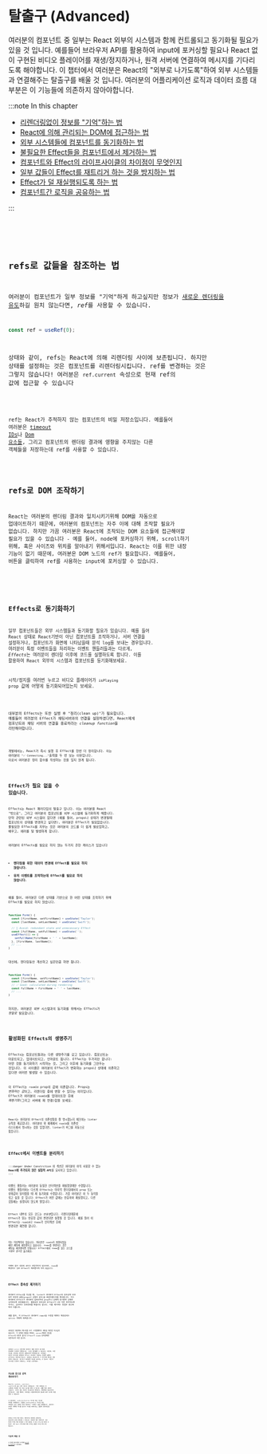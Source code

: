 
# 탈출구 (Advanced)

여러분의 컴포넌트 중 일부는 React 외부의 시스템과 함께 컨트롤되고 동기화될 필요가 있을 것 입니다.
예를들어 브라우저 API를 활용하여 input에 포커싱할 필요나 React 없이 구현된 비디오 플레이어를 재생/정지하거나,
원격 서버에 연결하여 메시지를 기다리도록 해야합니다. 이 챕터에서 여러분은 React의 "외부로 나가도록"하여 외부 시스템들과 연결해주는
탈출구를 배울 것 입니다. 여러분의 어플리케이션 로직과 데이터 흐름 대부분은 이 기능들에 의존하지 않아야합니다.

:::note In this chapter

- [리렌더링없이 정보를 "기억"하는 법](https://beta.reactjs.org/learn/referencing-values-with-refs)
- [React에 의해 관리되는 DOM에 접근하는 법](https://beta.reactjs.org/learn/manipulating-the-dom-with-refs)
- [외부 시스템들에 컴포넌트를 동기화하는 법](https://beta.reactjs.org/learn/synchronizing-with-effects)
- [불필요한 Effect들을 컴포넌트에서 제거하는 법](https://beta.reactjs.org/learn/you-might-not-need-an-effect)
- [컴포넌트와 Effect의 라이프사이클의 차이점이 무엇인지](https://beta.reactjs.org/learn/lifecycle-of-reactive-effects)
- [일부 값들이 Effect를 재트리거 하는 것을 방지하는 법](https://beta.reactjs.org/learn/separating-events-from-effects)
- [Effect가 덜 재실행되도록 하는 법](https://beta.reactjs.org/learn/removing-effect-dependencies)
- [컴포넌트간 로직을 공유하는 법](https://beta.reactjs.org/learn/scaling-up-with-reducer-and-context)

:::

<Code src="https://codesandbox.io/s/1jkdgm?file=%2FApp.js&utm_medium=sandpack" />

<Card
  title="Ready to learn this topic?"
  description="상태를 올리고 컴포넌트 간 동기화 하는 법을 배우려면 컴포넌트간 상태 공유를 읽어보세요"
  link="https://beta.reactjs.org/learn/sharing-state-between-components"
/>

## refs로 값들을 참조하는 법

여러분이 컴포넌트가 일부 정보를 "기억"하게 하고싶지만 정보가 [새로운 렌더링을 유도](https://beta.reactjs.org/learn/render-and-commit)하길 원치 않는다면,
*ref*를 사용할 수 있습니다.

```js
const ref = useRef(0);
```

상태와 같이, refs는 React에 의해 리렌더링 사이에 보존됩니다. 하지만 상태를 설정하는 것은 컴포넌트를 리렌더링시킵니다.
ref를 변경하는 것은 그렇지 않습니다! 여러분은 `ref.current` 속성으로 현재 ref의 값에 접근할 수 있습니다

<Code src="https://codesandbox.io/s/2yh3vt?file=%2FApp.js&utm_medium=sandpack" />

ref는 React가 추적하지 않는 컴포넌트의 비밀 저장소입니다. 예를들어 여러분은 [timeout IDs](https://developer.mozilla.org/en-US/docs/Web/API/setTimeout#return_value)나
[Dom 요소들](https://developer.mozilla.org/en-US/docs/Web/API/Element), 그리고 컴포넌트의 렌더링 결과에 영향을 주지않는 다른 객체들을 저장하는데 ref를 사용할 수 있습니다.

<Card
  title="Ready to learn this topic?"
  description="정보를 기억하는데 refs를 어떻게 사용하는지 배우고 싶다면 Refs로 값 참조하기를 읽어보세요"
  link="https://beta.reactjs.org/learn/referencing-values-with-refs"
/>

## refs로 DOM 조작하기

React는 여러분의 렌더링 결과와 일치시키기위해 DOM을 자동으로 업데이트하기 때문에, 여러분의 컴포넌트는 자주 이에 대해 조작할 필요가 없습니다.
하지만 가끔 여러분은 React에 조작되는 DOM 요소들에 접근해야할 필요가 있을 수 있습니다 - 예를 들어, node에 포커싱하기 위해, scroll하기 위해, 혹은 사이즈와 위치를 알아내기 위해서입니다.
React는 이를 위한 내장 기능이 없기 때문에, 여러분은 DOM 노드의 ref가 필요합니다. 예를들어, 버튼을 클릭하여 ref를 사용하는 input에 포커싱할 수 있습니다.

<Code src="https://codesandbox.io/s/k2uec3?file=%2FApp.js&utm_medium=sandpack" />

<Card
  title="Ready to learn this topic?"
  description="React에 의해 조작되는 DOM요소들에 접근하는 법을 배우고싶다면 Refs로 DOM 조작하기를 읽어보세요"
  link="https://beta.reactjs.org/learn/manipulating-the-dom-with-refs"
/>

## Effects로 동기화하기

일부 컴포넌트들은 외부 시스템들과 동기화할 필요가 있습니다. 예를 들어 React 상태로 React기반이 아닌 컴포넌트를 조작하거나, 서버 연결을 설정하거나,
컴포넌트가 화면에 나타났을때 분석 log를 보내는 경우입니다. 여러분이 특정 이벤트들을 처리하는 이벤트 핸들러들과는 다르게, *Effects*는 여러분이 렌더링 이후에
코드를 실행하도록 합니다. 이를 활용하여 React 외부의 시스템과 컴포넌트를 동기화해보세요.

시작/정지를 여러번 누르고 비디오 플레이어가 `isPlaying` prop 값에 어떻게 동기화되어있는지 보세요.

<Code src="https://codesandbox.io/s/p3jxii?file=%2FApp.js&utm_medium=sandpack" />

대부분의 Effects는 또한 실행 후 "정리(clean up)"가 필요합니다. 예를들어 여러분의 Effect가 채팅서버와의 연결을 설정하였다면, React에게 컴포넌트와
채팅 서버의 연결을 종료하라는 *cleanup function*을 리턴해야합니다.

<Code src="https://codesandbox.io/s/58bmg8?file=%2FApp.js&utm_medium=sandpack" />

개발에서는, React가 즉시 실행 후 Effect를 한번 더 정리합니다. 이는 여러분이
`"✅ Connecting..."`출력을 두 번 보는 이유입니다. 이로서 여러분은 정리 함수를 작성하는 것을 잊지 않게 됩니다.

<Card
  title="Ready to learn this topic?"
  description="외부 시스템과 컴포넌트들을 동기화하는 법을 배우려면 Effects로 동기화하기를 읽어보세요"
  link="https://beta.reactjs.org/learn/synchronizing-with-effects"
/>

## Effect가 필요 없을 수 있습니다.

Effects는 React 패러다임의 탈출구 입니다. 이는 여러분을 React "밖으로", 그리고 여러분의 컴포넌트를 외부 시스템에 동기화하게 해줍니다.
만약 관련된 외부 시스템이 없다면 (예를 들어, props나 상태가 변경될때 컴포넌트의 상태를 변경하고 싶다면), 여러분은 Effect가 필요없습니다.
불필요한 Effects를 지우는 것은 여러분의 코드를 더 쉽게 팔로업하고, 배우고, 에러를 덜 발생하게 합니다.

여러분이 Effects를 필요로 하지 않는 두가지 흔한 케이스가 있습니다

- **렌더링을 위한 데이터 변경에 Effect를 필요로 하지 않습니다.**
- **유저 이벤트를 조작하는데 Effect를 필요로 하지 않습니다.**

예를 들어, 여러분은 다른 상태를 기반으로 한 어떤 상태를 조작하기 위해 Effect를 필요로 하지 않습니다.

```js
function Form() {
  const [firstName, setFirstName] = useState('Taylor');
  const [lastName, setLastName] = useState('Swift');

  // 🔴 Avoid: redundant state and unnecessary Effect
  const [fullName, setFullName] = useState('');
  useEffect(() => {
    setFullName(firstName + ' ' + lastName);
  }, [firstName, lastName]);
  // ...
}
```

대신에, 렌더링동안 계산하고 싶은만큼 하면 됩니다.

```js
function Form() {
  const [firstName, setFirstName] = useState('Taylor');
  const [lastName, setLastName] = useState('Swift');
  // ✅ Good: calculated during rendering
  const fullName = firstName + ' ' + lastName;
  // ...
}
```

하지만, 여러분은 외부 시스템과의 동기화를 위해서는 Effects가 _정말로_ 필요합니다.

<Card
  title="Ready to learn this topic?"
  description="불필요한 Effects의 제거를 배우고 싶다면 여러분은 Effect가 필요 없을 수 있습니다를 읽어보세요."
  link="https://beta.reactjs.org/learn/you-might-not-need-an-effect"
/>

## 활성화된 Effects의 생명주기

Effects는 컴포넌트들과는 다른 생명주기를 갖고 있습니다. 컴포넌트는 마운트되고, 업데이트되고, 언마운트 됩니다.
Effect는 두가지만 합니다: 어떤 것을 동기화하기 시작하는 것, 그리고 이후에 동기화를 그만두는 것입니다. 이 사이클은 여러분의 Effect가
변화하는 props나 상태에 의존하고 있다면 여러번 발생할 수 있습니다.

이 Effect는 `roomId` prop의 값에 의존합니다. Props는 *변화하는 값*이고, 리렌더링 중에 변할 수 있다는 의미입니다.
Effect가 여러분이 `roomId`를 업데이트한 후에 _재동기화_(그리고 서버에 재 연결)함을 보세요.

<Code src="https://codesandbox.io/s/q9fj0s?file=%2FApp.js&utm_medium=sandpack" />

React는 여러분이 Effect의 의존성들을 잘 명시했는지 체크하는 linter 규칙을 제공합니다.
여러분이 위 예제에서 `roomId`를 의존성 리스트에서 명시하는 것을 잊었다면, linter가 버그를 자동으로 찾습니다.

<Card
  title="Ready to learn this topic?"
  description="Effect와 컴포넌트의 생애주기가 어떻게 다른지를 배우려면 변하는 이벤트의 생애주기를 읽어보세요."
  link="https://beta.reactjs.org/learn/lifecycle-of-reactive-effects"
/>

## Effect에서 이벤트들 분리하기

:::danger Under Constrction
이 섹션은 여러분이 아직 사용할 수 없는 **React에 추가되지 않은 실험적 API**를 묘사하고 있습니다.
:::

이벤트 핸들러는 여러분이 동일한 인터렉션을 재실행할때만 수행됩니다. 이벤트 핸들러와는 다르게 Effects는 마지막 렌더링에서의
prop 또는 상태값이 달라졌을 때 재 동기화를 수행합니다.
가끔 여러분은 이 두 동작을 섞고 싶을 것 입니다: Effect가 어떤 값에는 반응하여 재실행되고, 다른 것들에는 실행되지 않도록 말입니다.

Effect 내부의 모든 코드는 *반응형*입니다. 리렌더링때문에 Effect가 읽는 반응형 값이 변경되면 실행될 것 입니다.
예를 들어 이 Effect는 `roomId`나 `theme`가 인터렉션 후에 변경되면 재연결 합니다.

<Code src="https://codesandbox.io/s/tpigyx?file=%2FApp.js&utm_medium=sandpack" />

이는 이상적이지 않습니다. 여러분은 `roomId`가 변경되었을 때만 채팅에 재연결하고 싶습니다.
`theme`를 변경하는 것은 채팅을 재연결하면 안됩니다! Effect에서 `theme`를 읽는 코드를 *이벤트 함수*로 옮기세요.

<Code src="https://codesandbox.io/s/s065rq?file=%2FApp.js&utm_medium=sandpack" />

이벤트 함수 내부의 코드는 반응적이지 않으므로, `theme`를 변경하는 것은 Effect가 재연결하게 하지 않습니다.

<Card
  title="Ready to learn this topic?"
  description="어떤 값들이 Effect를 재 트리거하는 것을 막는 법을 배우려면 Effects에서 이벤트 분리하기를 읽어보세요"
  link="https://beta.reactjs.org/learn/separating-events-from-effects"
/>

## Effect 종속성 제거하기

여러분이 Effect를 작성할 때, linter는 여러분이 Effect의 종속성에 속한 모든 반응형 값들(props나 상태와 같은)을 포함하였는지를 확인합니다.
이는 여러분의 Effect가 여러분의 컴포넌트의 prop이나 상태에 동기화된 상태로 유지되도록 보장해줍니다. 불필요한 종속성은 Effect가 너무 자주 동작하도록 하거나,
심지어는 무한루프를 만들기도 합니다. 이를 제거하는 방법은 경우에 따라 다릅니다.

예를 들어, 이 Effect는 여러분이 input을 수정할 때마다 재생성되는 `options` 객체에 의존합니다.

<Code src="https://codesandbox.io/s/mgmub9?file=%2FApp.js&utm_medium=sandpack" />

여러분은 채팅에서 메시지를 쓰기 시작할때마다 채팅을 재연결 하고싶지 않습니다. 이 문제의 해결을 위해서,
`options`객체의 생성을 Effect의 내부로 옮기고 Effect가 `roomId` 문자열에만 의존하도록 하면 됩니다.

<Code src="https://codesandbox.io/s/ee00ky?file=%2FApp.js&utm_medium=sandpack" />

여러분은 `options` 의존성을 제거하기 위해 의존성 리스트를 편집하며 시작하지 않았습니다.
그것은 잘못됐을 수 있습니다. 대신에, 주변 코드를 수정하여 의존성이 *불필요*하게 만들었습니다.
여러분은 의존성 리스트를 여러분의 Effect 코드에서 사용되는 반응형 값들의 리스트라고 생각하면 됩니다.
여러분은 의도적으로 그 리스트에 들어갈 것을 정하지 않습니다. 리스트가 여러분의 코드를 묘사하는 것 입니다.
의존성 리스트를 수정하기 위해서는, 코드를 수정하세요.

<Card
  title="Ready to learn this topic?"
  description="Effect가 덜 재실행되도록 하는 법을 배우려면 Effect 의존성 제거하기를 읽어보세요."
  link="https://beta.reactjs.org/learn/removing-effect-dependencies"
/>

## 커스텀 훅으로 로직 재사용하기

React는 `useState`, `useContext`, `useEffect`와 같은 내부 훅으로 이뤄집니다.
가끔 여러분은 더 구체적인 목적을 가진 훅이 있기를 바랄 것 입니다: 예를 들어 데이터 가져오기, 유저가 접속 중인지 지속적으로 확인하기, 채팅방에 접속하기의 경우입니다.
이를 위해서, 여러분은 어플리케이션의 필요에 따라 각자의 훅을 만들 수 있습니다.

이 예시에서, `usePointerPosition` 커스텀 훅은 커서의 위치를 추적합니다. 반면에 `useDelayedValue` 커스텀 훅은
여러분이 넘긴 값에서 특정 밀리초가 "지연된" 값을 반환합니다.
샌드박스 프리뷰 영역에 커서를 옮기고 커서를 따라다니는 점들의 경로이동을 보세요.

<Code src="https://codesandbox.io/s/b0714g?file=%2FApp.js&utm_medium=sandpack" />

여러분은 커스텀 훅을 만들고, 합성하거나 데이터를 교환하거나, 컴포넌트들 간에서 재사용할 수 있습니다.
여러분의 앱이 성장할수록, 이미 작성된 커스텀 훅을 재사용할 수 있기 때문에, 더 적은 Effect를 작성할 것 입니다.
또한 React 커뮤니티에 의해 유지되는 훌륭한 커스텀 훅이 많이 있습니다.

<Card
  title="Ready to learn this topic?"
  description="컴포넌트간에 로직을 공유하는 법을 배우려면 커스텀 훅으로 로직 재사용하기를 읽어보세요."
  link="https://beta.reactjs.org/learn/reusing-logic-with-custom-hooks"
/>

## 다음에 배울 것

이 챕터를 페이지별로 보기위해 [Refs로 값 참조하기](https://beta.reactjs.org/learn/referencing-values-with-refs)로 이동하세요.
